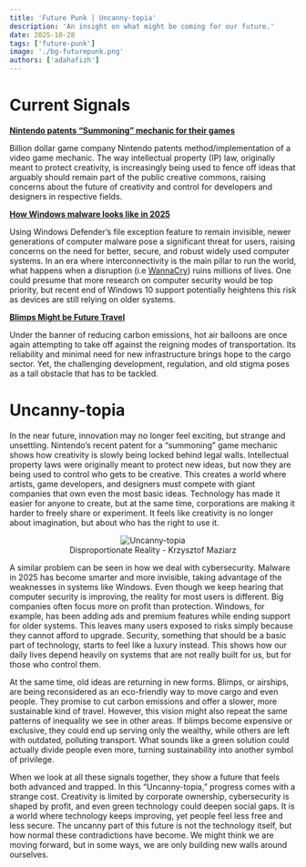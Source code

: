 ```yaml
---
title: 'Future Punk | Uncanny-topia'
description: 'An insight on what might be coming for our future.'
date: 2025-10-28
tags: ['future-punk']
image: './bg-futurepunk.png'
authors: ['adahafizh']
---
```


# Current Signals

**[Nintendo patents “Summoning” mechanic for their games](https://www.theverge.com/games/779062/nintendo-pokemon-summoning-battle-patent)**

Billion dollar game company Nintendo patents method/implementation of a video game mechanic. The way intellectual property (IP) law, originally meant to protect creativity, is increasingly being used to fence off ideas that arguably should remain part of the public creative commons, raising concerns about the future of creativity and control for developers and designers in respective fields. 

**[How Windows malware looks like in 2025](https://youtu.be/24dfe8q7Aq4?si=yG65obuHCjnpgfuj)** 

Using Windows Defender’s file exception feature to remain invisible, newer generations of computer malware pose a significant threat for users, raising concerns on the need for better, secure, and robust widely used computer systems. In an era where interconnectivity is the main pillar to run the world, what happens when a disruption (i.e [WannaCry](https://en.wikipedia.org/wiki/WannaCry_ransomware_attack)) ruins millions of lives. One could presume that more research on computer security would be top priority, but recent end of Windows 10 support potentially heightens this risk as devices are still relying on older systems. 

**[Blimps Might be Future Travel](https://youtu.be/ZjBgEkbnX2I?si=R-YdWdz6hWRvVOqJ)**

Under the banner of reducing carbon emissions, hot air balloons are once again attempting to take off against the reigning modes of transportation. Its reliability and minimal need for new infrastructure brings hope to the cargo sector. Yet, the challenging development, regulation, and old stigma poses as a tall obstacle that has to be tackled. 

# Uncanny-topia

In the near future, innovation may no longer feel exciting, but strange and unsettling. Nintendo’s recent patent for a “summoning” game mechanic shows how creativity is slowly being locked behind legal walls. Intellectual property laws were originally meant to protect new ideas, but now they are being used to control who gets to be creative. This creates a world where artists, game developers, and designers must compete with giant companies that own even the most basic ideas. Technology has made it easier for anyone to create, but at the same time, corporations are making it harder to freely share or experiment. It feels like creativity is no longer about imagination, but about who has the right to use it.

<div align="center">
    <figure>
        <img src="c:\Users\scubb\AppData\Local\Temp\krzysztof-maziarz-final.jpg" alt="Uncanny-topia"></img>
        <figcaption> Disproportionate Reality - Krzysztof Maziarz</figcaption>
    </figure>
</div>


A similar problem can be seen in how we deal with cybersecurity. Malware in 2025 has become smarter and more invisible, taking advantage of the weaknesses in systems like Windows. Even though we keep hearing that computer security is improving, the reality for most users is different. Big companies often focus more on profit than protection. Windows, for example, has been adding ads and premium features while ending support for older systems. This leaves many users exposed to risks simply because they cannot afford to upgrade. Security, something that should be a basic part of technology, starts to feel like a luxury instead. This shows how our daily lives depend heavily on systems that are not really built for us, but for those who control them.

At the same time, old ideas are returning in new forms. Blimps, or airships, are being reconsidered as an eco-friendly way to move cargo and even people. They promise to cut carbon emissions and offer a slower, more sustainable kind of travel. However, this vision might also repeat the same patterns of inequality we see in other areas. If blimps become expensive or exclusive, they could end up serving only the wealthy, while others are left with outdated, polluting transport. What sounds like a green solution could actually divide people even more, turning sustainability into another symbol of privilege.

When we look at all these signals together, they show a future that feels both advanced and trapped. In this “Uncanny-topia,” progress comes with a strange cost. Creativity is limited by corporate ownership, cybersecurity is shaped by profit, and even green technology could deepen social gaps. It is a world where technology keeps improving, yet people feel less free and less secure. The uncanny part of this future is not the technology itself, but how normal these contradictions have become. We might think we are moving forward, but in some ways, we are only building new walls around ourselves.